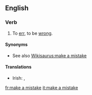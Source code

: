 ==English==

===Verb===
{{infl|en|verb|head=to [[make]] a [[mistake]]}}

# To [[err]], to be [[wrong]].

====Synonyms====
* See also [[Wikisaurus:make a mistake]]

====Translations====
{{trans-top}}
* Irish: {{t|ga|déan earráid}}, {{t|ga|déan dearmad}}
{{trans-mid}}
{{trans-bottom}}

[[fr:make a mistake]]
[[it:make a mistake]]